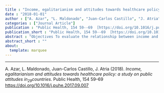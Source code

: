 ```yaml
---
title : "Income, egalitarianism and attitudes towards healthcare policy: a study on public attitudes in~29~countries"
date : "2018-01-01"
author : ["A. Azar", "L. Maldonado", "Juan-Carlos Castillo", "J. Atria"]
categories : ["Journal Article"]
publication : "Public Health, 154 59--69  [https://doi.org/10.1016/j.puhe.2017.09.007](https://doi.org/10.1016/j.puhe.2017.09.007)"
publication_short : "Public Health, 154 59--69  [https://doi.org/10.1016/j.puhe.2017.09.007](https://doi.org/10.1016/j.puhe.2017.09.007)"
abstract : "Objectives To evaluate the relationship between income and egalitarian values and attitudes towards healthcare policy. Study design Cross-sectional and cross-national study. Methods Data for 29 countries from the International Social Survey Programme (ISSP) 2011 were used. The dependent variables are a general attitude towards government involvement in healthcare provision and two attitudes regarding specific policies (taxes and public funding). Income and egalitarianism were also measured by using ISSP. Data were analysed using regression models that account for individual and country-level characteristics, and country-fixed effects. Results The effect of income is small and non-significant for attitudes towards government involvement and public funding. For willingness to pay (WTP) taxes to improve healthcare services, we find a positive association with income. Results for egalitarianism suggest a positive association with government involvement in healthcare provision and significant interactions with WTP taxes. Conclusions The distinction of dimensions and mechanisms underlying policy attitudes appears as relevant. Citizens across socioeconomic groups are motivated to support state-funded healthcare, favouring the design of non-selfish policies. These findings suggest that there is space for policymakers who seek to increase healthcare spending encouraging either policies for specific groups or broader institutional changes."
abstract_short : ""
about:
  template: marquee
---
```

---


::: {.callout-note title="How to cite this work"}

A. Azar, L. Maldonado, Juan-Carlos Castillo, J. Atria (2018). *Income, egalitarianism and attitudes towards healthcare policy: a study on public attitudes in~29~countries*. Public Health, 154 59--69  [https://doi.org/10.1016/j.puhe.2017.09.007](https://doi.org/10.1016/j.puhe.2017.09.007)

:::

